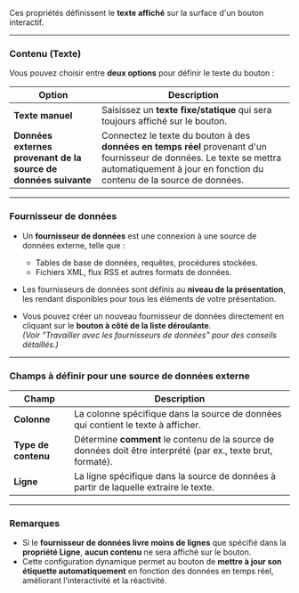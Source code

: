 Ces propriétés définissent le **texte affiché** sur la surface d'un bouton interactif.

***

### **Contenu (Texte)**

Vous pouvez choisir entre **deux options** pour définir le texte du bouton :

| **Option**                                                      | **Description**                                                                                                                                                                               |
| --------------------------------------------------------------- | --------------------------------------------------------------------------------------------------------------------------------------------------------------------------------------------- |
| **Texte manuel**                                                | Saisissez un **texte fixe/statique** qui sera toujours affiché sur le bouton.                                                                                                                 |
| **Données externes provenant de la source de données suivante** | Connectez le texte du bouton à des **données en temps réel** provenant d'un fournisseur de données. Le texte se mettra automatiquement à jour en fonction du contenu de la source de données. |

***

### **Fournisseur de données**

* Un **fournisseur de données** est une connexion à une source de données externe, telle que :
  * Tables de base de données, requêtes, procédures stockées.
  * Fichiers XML, flux RSS et autres formats de données.

* Les fournisseurs de données sont définis au **niveau de la présentation**, les rendant disponibles pour tous les éléments de votre présentation.

* Vous pouvez créer un nouveau fournisseur de données directement en cliquant sur le **bouton à côté de la liste déroulante**.\
  *(Voir "Travailler avec les fournisseurs de données" pour des conseils détaillés.)*

***

### **Champs à définir pour une source de données externe**

| **Champ**           | **Description**                                                                                               |
| ------------------- | ------------------------------------------------------------------------------------------------------------- |
| **Colonne**         | La colonne spécifique dans la source de données qui contient le texte à afficher.                             |
| **Type de contenu** | Détermine **comment** le contenu de la source de données doit être interprété (par ex., texte brut, formaté). |
| **Ligne**           | La ligne spécifique dans la source de données à partir de laquelle extraire le texte.                         |

***

### **Remarques**

* Si le **fournisseur de données livre moins de lignes** que spécifié dans la **propriété Ligne**, **aucun contenu** ne sera affiché sur le bouton.
* Cette configuration dynamique permet au bouton de **mettre à jour son étiquette automatiquement** en fonction des données en temps réel, améliorant l'interactivité et la réactivité.
